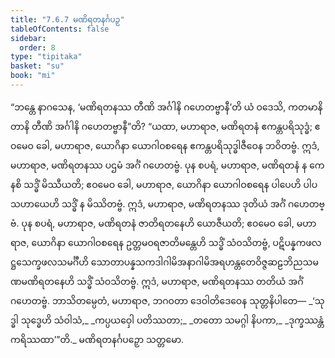 ```yaml
---
title: "7.6.7 မဏိရတနင်္ဂပဉှ"
tableOfContents: false
sidebar:
  order: 8
type: "tipitaka"
basket: "su"
book: "mi"
---
```



<DynamicBreadcrumb />

<Division number="281" book="mi">

<Paragraph number="1963" book="mi">
“ဘန္တေ နာဂသေန, ‘မဏိရတနဿ တီဏိ အင်္ဂါနိ ဂဟေတဗ္ဗာနီ’တိ ယံ ဝဒေသိ, ကတမာနိ တာနိ တီဏိ အင်္ဂါနိ ဂဟေတဗ္ဗာနီ”တိ? “ယထာ, မဟာရာဇ, မဏိရတနံ ဧကန္တပရိသုဒ္ဓံ; ဧဝမေဝ ခေါ, မဟာရာဇ, ယောဂိနာ ယောဂါဝစရေန ဧကန္တပရိသုဒ္ဓါဇီဝေန ဘဝိတဗ္ဗံ. ဣဒံ, မဟာရာဇ, မဏိရတနဿ ပဌမံ အင်္ဂံ ဂဟေတဗ္ဗံ.
</Paragraph>

<Paragraph number="1964" book="mi">
ပုန စပရံ, မဟာရာဇ, မဏိရတနံ န ကေနစိ သဒ္ဓိံ မိဿီယတိ; ဧဝမေဝ ခေါ, မဟာရာဇ, ယောဂိနာ ယောဂါဝစရေန ပါပေဟိ ပါပသဟာယေဟိ သဒ္ဓိံ န မိဿိတဗ္ဗံ. ဣဒံ, မဟာရာဇ, မဏိရတနဿ ဒုတိယံ အင်္ဂံ ဂဟေတဗ္ဗံ.
</Paragraph>

<Paragraph number="1965" book="mi">
ပုန စပရံ, မဟာရာဇ, မဏိရတနံ ဇာတိရတနေဟိ ယောဇီယတိ; ဧဝမေဝ ခေါ, မဟာရာဇ, ယောဂိနာ ယောဂါဝစရေန ဥတ္တမဝရဇာတိမန္တေဟိ သဒ္ဓိံ သံဝသိတဗ္ဗံ, ပဋိပန္နကဖလဋ္ဌသေက္ခဖလသမင်္ဂီဟိ သောတာပန္နသကဒါဂါမိအနာဂါမိအရဟန္တတေဝိဇ္ဇဆဠဘိညသမဏမဏိရတနေဟိ သဒ္ဓိံ သံဝသိတဗ္ဗံ. ဣဒံ, မဟာရာဇ, မဏိရတနဿ တတိယံ အင်္ဂံ ဂဟေတဗ္ဗံ. ဘာသိတမ္ပေတံ, မဟာရာဇ, ဘဂဝတာ ဒေဝါတိဒေဝေန သုတ္တနိပါတေ—
</Paragraph>

<Paragraph number="1966" type="verses" book="mi">
_‘သုဒ္ဓါ သုဒ္ဓေဟိ သံဝါသံ,_  
_ကပ္ပယဝှေါ ပတိဿတာ;_  
_တတော သမဂ္ဂါ နိပကာ,_  
_ဒုက္ခဿန္တံ ကရိဿထာ’”တိ._  


</Paragraph>
</Division>

<Paragraph number="1967" type="center" book="mi">
မဏိရတနင်္ဂပဉှော သတ္တမော.
</Paragraph>